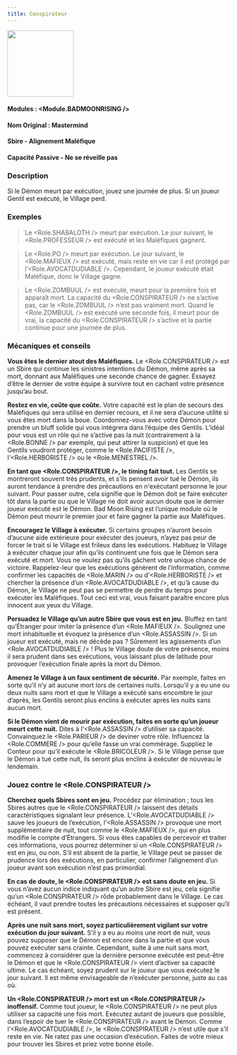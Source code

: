 ```yaml
---
title: Conspirateur
---
```



<img src='/img/blood-on-the-clocktower/roles/conspirateur.png' height='150' />

#### Modules : <Module.BADMOONRISING />
#### Nom Original : Mastermind
#### Sbire - Alignement Maléfique
#### Capacité Passive - Ne se réveille pas

### Description

Si le Démon meurt par exécution, jouez une journée de plus. Si un joueur Gentil est exécuté, le Village perd.

### Exemples

> Le <Role.SHABALOTH /> meurt par exécution. Le jour suivant, le <Role.PROFESSEUR /> est exécuté et les Maléfiques gagnent.

> Le <Role.PO /> meurt par exécution. Le jour suivant, le <Role.MAFIEUX /> est exécuté, mais reste en vie car il est protégé par l’<Role.AVOCATDUDIABLE />. Cependant, le joueur exécuté était Maléfique, donc le Village gagne.

> Le <Role.ZOMBUUL /> est exécuté, meurt pour la première fois et apparaît mort. La capacité du <Role.CONSPIRATEUR /> ne s’active pas, car le <Role.ZOMBUUL /> n’est pas vraiment mort. Quand le <Role.ZOMBUUL /> est exécuté une seconde fois, il meurt pour de vrai, la capacité du <Role.CONSPIRATEUR /> s’active et la partie continue pour une journée de plus.

### Mécaniques et conseils

**Vous êtes le dernier atout des Maléfiques.** Le <Role.CONSPIRATEUR /> est un Sbire qui continue les sinistres intentions du Démon, même après sa mort, donnant aux Maléfiques une seconde chance de gagner. Essayez d’être le dernier de votre équipe à survivre tout en cachant votre présence jusqu’au bout.

**Restez en vie, coûte que coûte.** Votre capacité est le plan de secours des Maléfiques qui sera utilisé en dernier recours, et il ne sera d’aucune utilité si vous êtes mort dans la boue. Coordonnez-vous avec votre Démon pour prendre un bluff solide qui vous intégrera dans l’équipe des Gentils. L’idéal pour vous est un rôle qui ne s’active pas la nuit (contrairement à la <Role.BONNE /> par exemple, qui peut attirer la suspicion) et que les Gentils voudront protéger, comme le <Role.PACIFISTE />, l’<Role.HERBORISTE /> ou le <Role.MENESTREL />.

**En tant que <Role.CONSPIRATEUR />, le timing fait tout.** Les Gentils se montreront souvent très prudents, et s’ils pensent avoir tué le Démon, ils auront tendance à prendre des précautions en n'exécutant personne le jour suivant. Pour passer outre, cela signifie que le Démon doit se faire exécuter tôt dans la partie ou que le Village ne doit avoir aucun doute que le dernier joueur exécuté est le Démon. Bad Moon Rising est l’unique module où le Démon peut mourir le premier jour et faire gagner la partie aux Maléfiques.

**Encouragez le Village à exécuter.** Si certains groupes n’auront besoin d’aucune aide extérieure pour exécuter des joueurs, n’ayez pas peur de forcer le trait si le Village est frileux dans les exécutions. Habituez le Village à exécuter chaque jour afin qu’ils continuent une fois que le Démon sera exécuté et mort. Vous ne voulez pas qu’ils gâchent votre unique chance de victoire. Rappelez-leur que les exécutions génèrent de l’information, comme confirmer les capacités de <Role.MARIN /> ou d’<Role.HERBORISTE /> et chercher la présence d’un <Role.AVOCATDUDIABLE />, et qu’à cause du Démon, le Village ne peut pas se permettre de perdre du temps pour exécuter les Maléfiques. Tout ceci est vrai, vous faisant paraître encore plus innocent aux yeux du Village.

**Persuadez le Village qu’un autre Sbire que vous est en jeu.** Bluffez en tant qu’Étranger pour imiter la présence d’un <Role.MAFIEUX />. Soulignez une mort inhabituelle et évoquez la présence d’un <Role.ASSASSIN />. Si un joueur est exécuté, mais ne décède pas ? Sûrement les agissements d’un <Role.AVOCATDUDIABLE /> ! Plus le Village doute de votre présence, moins il sera prudent dans ses exécutions, vous laissant plus de latitude pour provoquer l’exécution finale après la mort du Démon.

**Amenez le Village à un faux sentiment de sécurité.** Par exemple, faites en sorte qu’il n’y ait aucune mort lors de certaines nuits. Lorsqu’il y a eu une ou deux nuits sans mort et que le Village a exécuté sans encombre le jour d’après, les Gentils seront plus enclins à exécuter après les nuits sans aucun mort.

**Si le Démon vient de mourir par exécution, faites en sorte qu’un joueur meurt cette nuit.** Dites à l’<Role.ASSASSIN /> d’utiliser sa capacité. Convainquez le <Role.PARIEUR /> de deviner votre rôle. Influencez la <Role.COMMERE /> pour qu’elle fasse un vrai commérage. Suppliez le Conteur pour qu’il exécute le <Role.BRICOLEUR />. Si le Village pense que le Démon a tué cette nuit, ils seront plus enclins à exécuter de nouveau le lendemain.

### Jouez contre le <Role.CONSPIRATEUR />

**Cherchez quels Sbires sont en jeu.** Procédez par élimination ; tous les Sbires autres que le <Role.CONSPIRATEUR /> laissent des détails caractéristiques signalant leur présence. L’<Role.AVOCATDUDIABLE /> sauve les joueurs de l’exécution, l’<Role.ASSASSIN /> provoque une mort supplémentaire de nuit, tout comme le <Role.MAFIEUX />, qui en plus modifie le compte d’Étrangers. Si vous êtes capables de percevoir et traiter ces informations, vous pourrez déterminer si un <Role.CONSPIRATEUR /> est en jeu, ou non. S’il est absent de la partie, le Village peut se passer de prudence lors des exécutions, en particulier, confirmer l’alignement d’un joueur avant son exécution n’est pas primordial.

**En cas de doute, le <Role.CONSPIRATEUR /> est sans doute en jeu.** Si vous n’avez aucun indice indiquant qu’un autre Sbire est jeu, cela signifie qu’un <Role.CONSPIRATEUR /> rôde probablement dans le Village. Le cas échéant, il vaut prendre toutes les précautions nécessaires et supposer qu’il est présent.

**Après une nuit sans mort, soyez particulièrement vigilant sur votre exécution du jour suivant.** S’il y a eu au moins une mort de nuit, vous pouvez supposer que le Démon est encore dans la partie et que vous pouvez exécuter sans crainte. Cependant, suite à une nuit sans mort, commencez à considérer que la dernière personne exécutée est peut-être le Démon et que le <Role.CONSPIRATEUR /> vient d’activer sa capacité ultime. Le cas échéant, soyez prudent sur le joueur que vous exécutez le jour suivant. Il est même envisageable de n’exécuter personne, juste au cas où.

**Un <Role.CONSPIRATEUR /> mort est un <Role.CONSPIRATEUR /> inoffensif.** Comme tout joueur, le <Role.CONSPIRATEUR /> ne peut plus utiliser sa capacité une fois mort. Exécutez autant de joueurs que possible, dans l’espoir de tuer le <Role.CONSPIRATEUR /> avant le Démon. Comme l’<Role.AVOCATDUDIABLE />, le <Role.CONSPIRATEUR /> n’est utile que s’il reste en vie. Ne ratez pas une occasion d’exécution. Faites de votre mieux pour trouver les Sbires et priez votre bonne étoile.
